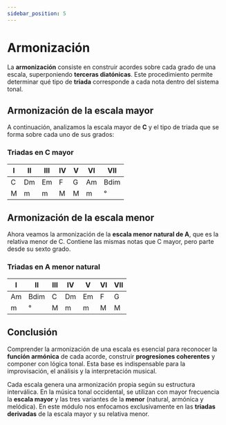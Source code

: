 ```yaml
---
sidebar_position: 5
---
```


# Armonización

La **armonización** consiste en construir acordes sobre cada grado de una escala, superponiendo **terceras diatónicas**. Este procedimiento permite determinar qué tipo de **triada** corresponde a cada nota dentro del sistema tonal.

## Armonización de la escala mayor

A continuación, analizamos la escala mayor de **C** y el tipo de triada que se forma sobre cada uno de sus grados:

### Triadas en C mayor

| I   | II  | III | IV  | V   | VI  | VII  |
| --- | --- | --- | --- | --- | --- | ---- |
| C   | Dm  | Em  | F   | G   | Am  | Bdim |
| M   | m   | m   | M   | M   | m   | °    |

## Armonización de la escala menor

Ahora veamos la armonización de la **escala menor natural de A**, que es la relativa menor de C. Contiene las mismas notas que C mayor, pero parte desde su sexto grado.

### Triadas en A menor natural

| I   | II   | III | IV  | V   | VI  | VII |
| --- | ---- | --- | --- | --- | --- | --- |
| Am  | Bdim | C   | Dm  | Em  | F   | G   |
| m   | °    | M   | m   | m   | M   | M   |

## Conclusión

Comprender la armonización de una escala es esencial para reconocer la **función armónica** de cada acorde, construir **progresiones coherentes** y componer con lógica tonal. Esta base es indispensable para la improvisación, el análisis y la interpretación musical.

Cada escala genera una armonización propia según su estructura interválica. En la música tonal occidental, se utilizan con mayor frecuencia la **escala mayor** y las tres variantes de la **menor** (natural, armónica y melódica). En este módulo nos enfocamos exclusivamente en las **triadas derivadas** de la escala mayor y su relativa menor.
